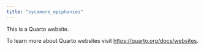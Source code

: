 ```yaml
---
title: "sycamore_epiphanies"
---
```


This is a Quarto website.

To learn more about Quarto websites visit <https://quarto.org/docs/websites>.
